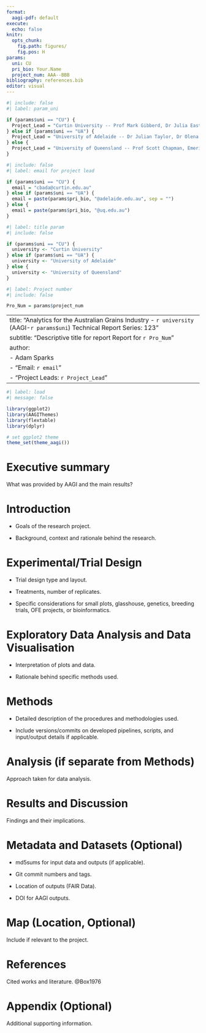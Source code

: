 ```yaml
---
format:
  aagi-pdf: default
execute: 
  echo: false
knitr:
  opts_chunk:
    fig.path: figures/
    fig.pos: H
params:
  uni: CU
  pri_bio: Your.Name
  project_num: AAA--BBB
bibliography: references.bib
editor: visual
---
```


```r
#| include: false
#| label: param_uni

if (params$uni == "CU") {
  Project_Lead = "Curtin University -- Prof Mark Gibberd, Dr Julia Easton, Prof Adam Sparks"
} else if (params$uni == "UA") {
  Project_Lead = "University of Adelaide -- Dr Julian Taylor, Dr Olena Kravchuck"
} else {
  Project_Lead = "University of Queensland -- Prof Scott Chapman, Emeritus Prof Kaye Basford"
}
```

```r
#| include: false
#| label: email for project lead

if (params$uni == "CU") {
  email = "cbada@curtin.edu.au"
} else if (params$uni == "UA") {
  email = paste(params$pri_bio, "@adelaide.edu.au", sep = "")
} else {
  email = paste(params$pri_bio, "@uq.edu.au")
}
```

```r
#| label: title param
#| include: false

if (params$uni == "CU") {
  university <- "Curtin University"
} else if (params$uni == "UA") {
  university <- "University of Adelaide"
} else {
  university <- "University of Queensland"
}

```

```r
#| label: Project number
#| include: false

Pro_Num = params$project_num
```

```{=latex}
%\begin{titlepage}

%\thispagestyle{Title_page}

%\vspace*{-2cm}

%  \begin{center}
%    \includegraphics[height=3cm]{assets/AAGI_logo.pdf}    
%  \end{center}

%  \vfill
  
%  \rule{\textwidth}{0.5pt}

%  \begin{FlushRight}

%    \Huge
%    \textcolor{aagiteal}{\textbf{Analytics for the Australian Grains Industry 
%      -\\ `r university` (AAGI-`r params$uni`)\\
%      Technical Report Series: 123}}\\[6mm]
      
%    \Large
%    {\textbf{Informative title for report}}\\
%    \vspace{2mm}{\textbf{Report for `r Pro_Num`}}\\[5mm]

%    \normalsize
%    \textbf{Your Name}\\
%    \vspace*{0.4cm}
%    \textbf{Email:}\; \texttt{%
%      \href{mailto:`r email`}%
%      {`r email`}}\\[8mm]
%    \textbf{Project Leads: `r Project_Lead`}\\[8mm]
      
%    \today
%  \end{FlushRight}
%  \rule{\textwidth}{0.5pt}
  
%  \vfill
  
%\end{titlepage}
```
---
title: "Analytics for the Australian Grains Industry - `r university` (AAGI-`r params$uni`)  \n Technical Report Series: 123"
subtitle: "Descriptive title for report  \n Report for `r Pro_Num`"
author: 
  - Adam Sparks
  - "Email: `r email`"
  - "Project Leads: `r Project_Lead`"
---

```r
#| label: load
#| message: false

library(ggplot2)
library(AAGIThemes)
library(flextable)
library(dplyr)

# set ggplot2 theme
theme_set(theme_aagi())
```

\newpage

```{=latex}
\clearpage
\setcounter{page}{1}
```
\tableofcontents

\newpage

# Executive summary

What was provided by AAGI and the main results?

# Introduction

-   Goals of the research project.

-   Background, context and rationale behind the research.

# Experimental/Trial Design

-   Trial design type and layout.

-   Treatments, number of replicates.

-   Specific considerations for small plots, glasshouse, genetics, breeding trials, OFE projects, or bioinformatics.

# Exploratory Data Analysis and Data Visualisation

-   Interpretation of plots and data.

-   Rationale behind specific methods used.

# Methods

-   Detailed description of the procedures and methodologies used.

-   Include versions/commits on developed pipelines, scripts, and input/output details if applicable.

# Analysis (if separate from Methods)

Approach taken for data analysis.

# Results and Discussion

Findings and their implications.

# Metadata and Datasets (Optional)

-   md5sums for input data and outputs (if applicable).

-   Git commit numbers and tags.

-   Location of outputs (FAIR Data).

-   DOI for AAGI outputs.

# Map (Location, Optional)

Include if relevant to the project.

# References

Cited works and literature. @Box1976

::: {#refs}
:::

# Appendix (Optional)

Additional supporting information.
